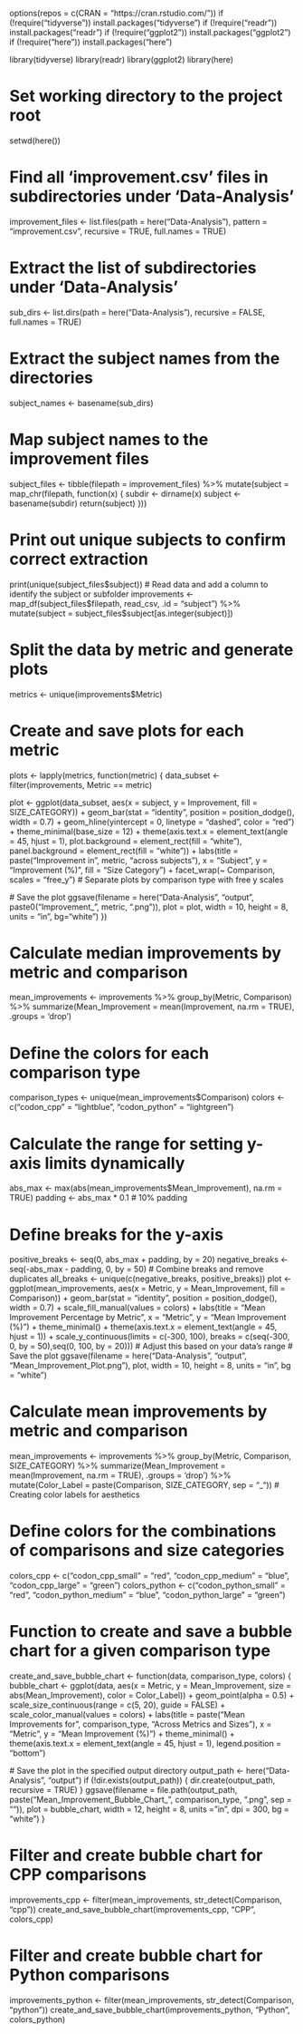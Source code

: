 options(repos = c(CRAN = "https://cran.rstudio.com/"))
if (!require("tidyverse")) install.packages("tidyverse")
if (!require("readr")) install.packages("readr")
if (!require("ggplot2")) install.packages("ggplot2")
if (!require("here")) install.packages("here")

library(tidyverse)
library(readr)
library(ggplot2)
library(here)

# Set working directory to the project root
setwd(here())

# Find all 'improvement.csv' files in subdirectories under 'Data-Analysis'
improvement_files <- list.files(path = here("Data-Analysis"), pattern = "improvement.csv", recursive = TRUE, full.names = TRUE)

# Extract the list of subdirectories under 'Data-Analysis'
sub_dirs <- list.dirs(path = here("Data-Analysis"), recursive = FALSE, full.names = TRUE)

# Extract the subject names from the directories
subject_names <- basename(sub_dirs)

# Map subject names to the improvement files
subject_files <- tibble(filepath = improvement_files) %>%
  mutate(subject = map_chr(filepath, function(x) {
    subdir <- dirname(x)
    subject <- basename(subdir)
    return(subject)
  }))

# Print out unique subjects to confirm correct extraction
print(unique(subject_files$subject))
# Read data and add a column to identify the subject or subfolder
improvements <- map_df(subject_files$filepath, read_csv, .id = "subject") %>%
  mutate(subject = subject_files$subject[as.integer(subject)])

# Split the data by metric and generate plots
metrics <- unique(improvements$Metric)

# Create and save plots for each metric
plots <- lapply(metrics, function(metric) {
  data_subset <- filter(improvements, Metric == metric)
  
  plot <- ggplot(data_subset, aes(x = subject, y = Improvement, fill = SIZE_CATEGORY)) +
    geom_bar(stat = "identity", position = position_dodge(), width = 0.7) +
    geom_hline(yintercept = 0, linetype = "dashed", color = "red") +
    theme_minimal(base_size = 12) +
    theme(axis.text.x = element_text(angle = 45, hjust = 1),
          plot.background = element_rect(fill = "white"),
          panel.background = element_rect(fill = "white")) +
    labs(title = paste("Improvement in", metric, "across subjects"),
         x = "Subject",
         y = "Improvement (%)",
         fill = "Size Category") +
    facet_wrap(~ Comparison, scales = "free_y")  # Separate plots by comparison type with free y scales
  
  # Save the plot
  ggsave(filename = here("Data-Analysis", "output", paste0("Improvement_", metric, ".png")), plot = plot, width = 10, height = 8, units = "in", bg="white")
})

# Calculate median improvements by metric and comparison
mean_improvements <- improvements %>%
  group_by(Metric, Comparison) %>%
  summarize(Mean_Improvement = mean(Improvement, na.rm = TRUE), .groups = 'drop')

# Define the colors for each comparison type
comparison_types <- unique(mean_improvements$Comparison)
colors <- c("codon_cpp" = "lightblue", "codon_python" = "lightgreen")

# Calculate the range for setting y-axis limits dynamically
abs_max <- max(abs(mean_improvements$Mean_Improvement), na.rm = TRUE)
padding <- abs_max * 0.1  # 10% padding

# Define breaks for the y-axis
positive_breaks <- seq(0, abs_max + padding, by = 20)
negative_breaks <- seq(-abs_max - padding, 0, by = 50)
# Combine breaks and remove duplicates
all_breaks <- unique(c(negative_breaks, positive_breaks))
plot <- ggplot(mean_improvements, aes(x = Metric, y = Mean_Improvement, fill = Comparison)) +
  geom_bar(stat = "identity", position = position_dodge(), width = 0.7) +
  scale_fill_manual(values = colors) +
  labs(title = "Mean Improvement Percentage by Metric",
       x = "Metric",
       y = "Mean Improvement (%)") +
  theme_minimal() +
  theme(axis.text.x = element_text(angle = 45, hjust = 1)) +
  scale_y_continuous(limits = c(-300, 100), breaks = c(seq(-300, 0, by = 50),seq(0, 100, by = 20)))  # Adjust this based on your data's range
# Save the plot
ggsave(filename = here("Data-Analysis", "output", "Mean_Improvement_Plot.png"), plot, width = 10, height = 8, units = "in", bg = "white")



# Calculate mean improvements by metric and comparison
mean_improvements <- improvements %>%
  group_by(Metric, Comparison, SIZE_CATEGORY) %>%
  summarize(Mean_Improvement = mean(Improvement, na.rm = TRUE), .groups = 'drop') %>%
  mutate(Color_Label = paste(Comparison, SIZE_CATEGORY, sep = "_"))  # Creating color labels for aesthetics

# Define colors for the combinations of comparisons and size categories
colors_cpp <- c("codon_cpp_small" = "red", "codon_cpp_medium" = "blue", "codon_cpp_large" = "green")
colors_python <- c("codon_python_small" = "red", "codon_python_medium" = "blue", "codon_python_large" = "green")

# Function to create and save a bubble chart for a given comparison type
create_and_save_bubble_chart <- function(data, comparison_type, colors) {
  bubble_chart <- ggplot(data, aes(x = Metric, y = Mean_Improvement, size = abs(Mean_Improvement), color = Color_Label)) +
    geom_point(alpha = 0.5) +
    scale_size_continuous(range = c(5, 20), guide = FALSE) +
    scale_color_manual(values = colors) +
    labs(title = paste("Mean Improvements for", comparison_type, "Across Metrics and Sizes"),
         x = "Metric", y = "Mean Improvement (%)") +
    theme_minimal() +
    theme(axis.text.x = element_text(angle = 45, hjust = 1), legend.position = "bottom")

  # Save the plot in the specified output directory
  output_path <- here("Data-Analysis", "output")
  if (!dir.exists(output_path)) {
    dir.create(output_path, recursive = TRUE)
  }
  ggsave(filename = file.path(output_path, paste("Mean_Improvement_Bubble_Chart_", comparison_type, ".png", sep = "")), plot = bubble_chart, width = 12, height = 8, units = "in", dpi = 300, bg = "white")
}

# Filter and create bubble chart for CPP comparisons
improvements_cpp <- filter(mean_improvements, str_detect(Comparison, "cpp"))
create_and_save_bubble_chart(improvements_cpp, "CPP", colors_cpp)

# Filter and create bubble chart for Python comparisons
improvements_python <- filter(mean_improvements, str_detect(Comparison, "python"))
create_and_save_bubble_chart(improvements_python, "Python", colors_python)
